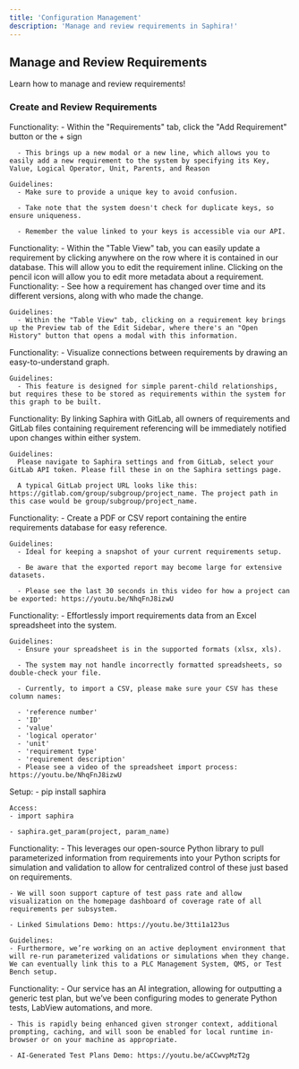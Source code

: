 ```yaml
---
title: 'Configuration Management'
description: 'Manage and review requirements in Saphira!'
---
```


## Manage and Review Requirements

Learn how to manage and review requirements!

### Create and Review Requirements

<AccordionGroup>
  <Accordion icon="github" title="Create Requirements">
    Functionality:
      - Within the "Requirements" tab, click the "Add Requirement" button or the + sign

      - This brings up a new modal or a new line, which allows you to easily add a new requirement to the system by specifying its Key, Value, Logical Operator, Unit, Parents, and Reason

    Guidelines:
      - Make sure to provide a unique key to avoid confusion.

      - Take note that the system doesn't check for duplicate keys, so ensure uniqueness.

      - Remember the value linked to your keys is accessible via our API.
  </Accordion>
  <Accordion icon="rectangle-terminal" title="Update Requirements">
    Functionality:
      - Within the "Table View" tab, you can easily update a requirement by clicking anywhere on the row where it is contained in our database. This will allow you to edit the requirement inline. Clicking on the pencil icon will allow you to edit more metadata about a requirement.
  </Accordion>
  <Accordion icon="rectangle-terminal" title="View Requirement History">
    Functionality:
      - See how a requirement has changed over time and its different versions, along with who made the change.

    Guidelines:
      - Within the "Table View" tab, clicking on a requirement key brings up the Preview tab of the Edit Sidebar, where there's an "Open History" button that opens a modal with this information.
  </Accordion>
  <Accordion icon="rectangle-terminal" title="View Requirement Graph">
    Functionality:
      - Visualize connections between requirements by drawing an easy-to-understand graph.

    Guidelines:
      - This feature is designed for simple parent-child relationships, but requires these to be stored as requirements within the system for this graph to be built.
  </Accordion>
  <Accordion icon="rectangle-terminal" title="Integrate with Gitlab">
    Functionality:
      By linking Saphira with GitLab, all owners of requirements and GitLab files containing requirement referencing will be immediately notified upon changes within either system.

    Guidelines:
      Please navigate to Saphira settings and from GitLab, select your GitLab API token. Please fill these in on the Saphira settings page.

      A typical GitLab project URL looks like this: https://gitlab.com/group/subgroup/project_name. The project path in this case would be group/subgroup/project_name.
  </Accordion>
  <Accordion icon="rectangle-terminal" title="Export Requirements">
    Functionality:
      - Create a PDF or CSV report containing the entire requirements database for easy reference.

    Guidelines:
      - Ideal for keeping a snapshot of your current requirements setup.

      - Be aware that the exported report may become large for extensive datasets.

      - Please see the last 30 seconds in this video for how a project can be exported: https://youtu.be/NhqFnJ8izwU
  </Accordion>
  <Accordion icon="rectangle-terminal" title="Import Requirements">
    Functionality:
      - Effortlessly import requirements data from an Excel spreadsheet into the system.

    Guidelines:
      - Ensure your spreadsheet is in the supported formats (xlsx, xls).

      - The system may not handle incorrectly formatted spreadsheets, so double-check your file.

      - Currently, to import a CSV, please make sure your CSV has these column names:

      - 'reference number'
      - 'ID'
      - 'value'
      - 'logical operator'
      - 'unit'
      - 'requirement type'
      - 'requirement description'
      - Please see a video of the spreadsheet import process: https://youtu.be/NhqFnJ8izwU
  </Accordion>
  <Accordion icon="rectangle-terminal" title="Access Parameters in Simulations and Tests">
    Setup:
    - pip install saphira

    Access:
    - import saphira

    - saphira.get_param(project, param_name)
  </Accordion>
  <Accordion icon="rectangle-terminal" title="Link Simulations and Tests to Items">
    Functionality:
    - This leverages our open-source Python library to pull parameterized information from requirements into your Python scripts for simulation and validation to allow for centralized control of these just based on requirements.

    - We will soon support capture of test pass rate and allow visualization on the homepage dashboard of coverage rate of all requirements per subsystem.

    - Linked Simulations Demo: https://youtu.be/3tti1a123us

    Guidelines:
    - Furthermore, we’re working on an active deployment environment that will re-run parameterized validations or simulations when they change. We can eventually link this to a PLC Management System, QMS, or Test Bench setup.
  </Accordion>
  <Accordion icon="rectangle-terminal" title="Generate Test Plans & Verification & Validation Checklists">
    Functionality:
    - Our service has an AI integration, allowing for outputting a generic test plan, but we’ve been configuring modes to generate Python tests, LabView automations, and more.

    - This is rapidly being enhanced given stronger context, additional prompting, caching, and will soon be enabled for local runtime in-browser or on your machine as appropriate.

    - AI-Generated Test Plans Demo: https://youtu.be/aCCwvpMzT2g
  </Accordion>
</AccordionGroup>